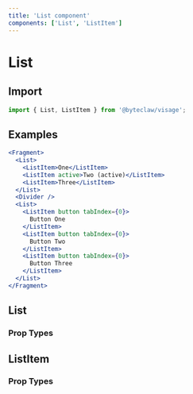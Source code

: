 ```yaml
---
title: 'List component'
components: ['List', 'ListItem']
---
```


# List

## Import

```js transpile=false
import { List, ListItem } from '@byteclaw/visage';
```

## Examples

```jsx live=true
<Fragment>
  <List>
    <ListItem>One</ListItem>
    <ListItem active>Two (active)</ListItem>
    <ListItem>Three</ListItem>
  </List>
  <Divider />
  <List>
    <ListItem button tabIndex={0}>
      Button One
    </ListItem>
    <ListItem button tabIndex={0}>
      Button Two
    </ListItem>
    <ListItem button tabIndex={0}>
      Button Three
    </ListItem>
  </List>
</Fragment>
```

## List

### Prop Types

<PropTypes component="List" />

## ListItem

### Prop Types

<PropTypes component="ListItem" />
